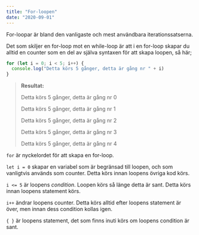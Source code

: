 ```yaml
---
title: "For-loopen"
date: "2020-09-01"
---
```


For-loopar är bland den vanligaste och mest användbara iterationssatserna.

Det som skiljer en for-loop mot en while-loop är att i en for-loop skapar du alltid en counter som en del av själva syntaxen för att skapa loopen, så här;

```javascript
for (let i = 0; i < 5; i++) {
  console.log("Detta körs 5 gånger, detta är gång nr " + i)
}
```

> **Resultat:**
>
> Detta körs 5 gånger, detta är gång nr 0
>
> Detta körs 5 gånger, detta är gång nr 1
>
> Detta körs 5 gånger, detta är gång nr 2
>
> Detta körs 5 gånger, detta är gång nr 3
>
> Detta körs 5 gånger, detta är gång nr 4

`for` är nyckelordet för att skapa en for-loop.

`let i = 0` skapar en variabel som är begränsad till loopen, och som vanligtvis används som counter. Detta körs innan loopens övriga kod körs.

`i <= 5` är loopens _condition_. Loopen körs så länge detta är sant. Detta körs innan loopens statement körs.

`i++` ändrar loopens counter. Detta körs alltid efter loopens statement är över, men innan dess condition kollas igen.

`{ }` är loopens statement, det som finns inuti körs om loopens condition är sant.
